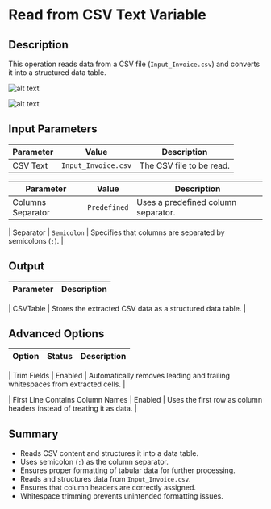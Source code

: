 # Read from CSV Text Variable  

## Description  

This operation reads data from a CSV file (`Input_Invoice.csv`) and converts it into a structured data table.  

![alt text](../assets/datatable/read-from-csv-text-variable1.png)

![alt text](../assets/datatable/read-from-csv-text-variable2.png)

## Input Parameters  

| Parameter       | Value               | Description |
|----------------|---------------------|-------------|
| CSV Text   | `Input_Invoice.csv`  | The CSV file to be read. |

| Parameter            | Value         | Description |
|----------------------|--------------|-------------|
| Columns Separator | `Predefined`  | Uses a predefined column separator. |

| Separator        | `Semicolon`   | Specifies that columns are separated by semicolons (`;`). |

## Output  

| Parameter  | Description |
|------------|-------------|

| CSVTable | Stores the extracted CSV data as a structured data table. |

## Advanced Options  

| Option                          | Status | Description |
|---------------------------------|--------|-------------|

| Trim Fields                 | Enabled | Automatically removes leading and trailing whitespaces from extracted cells. |

| First Line Contains Column Names | Enabled | Uses the first row as column headers instead of treating it as data. |

## Summary  

- Reads CSV content and structures it into a data table.  
- Uses semicolon (`;`) as the column separator.  
- Ensures proper formatting of tabular data for further processing.  
- Reads and structures data from `Input_Invoice.csv`.  
- Ensures that column headers are correctly assigned.  
- Whitespace trimming prevents unintended formatting issues.